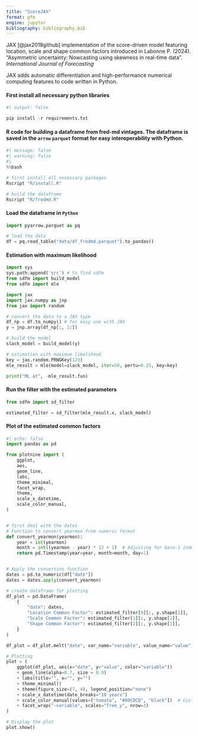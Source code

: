 ```yaml
---
title: "ScoreJAX"
format: gfm
engine: jupyter
bibliography: bibliography.bib
---
```


JAX [@jax2018github] implementation of the score-driven model featuring location, scale and shape common factors introduced in Labonne P. (2024). "Asymmetric uncertainty: Nowcasting using skewness in real-time data". *International Journal of Forecasting*

JAX adds automatic differentiation and high-performance numerical computing features to code written in Python.

#### First install all necessary python libraries
```python
#| output: false

pip install -r requirements.txt
```

#### R code for building a dataframe from fred-md vintages. The dataframe is saved in the `arrow` `parquet` format for easy interoperability with Python.
```python
#| message: false
#| warning: false
#| 
%%bash

# first install all necessary packages
Rscript "R/install.R"

# build the dataframe
Rscript "R/fredmd.R"
```

#### Load the dataframe in `Python`
```python
import pyarrow.parquet as pq

# load the data
df = pq.read_table("data/df_fredmd.parquet").to_pandas()
```

#### Estimation with maximum likelihood
```python
import sys
sys.path.append('src') # to find sdfm
from sdfm import build_model
from sdfm import mle

import jax
import jax.numpy as jnp
from jax import random

# convert the data to a JAX type
df_np = df.to_numpy() # for easy use with JAX
y = jnp.array(df_np[:, 1:])

# build the model
slack_model = build_model(y)

# estimation with maximum likelihood
key = jax.random.PRNGKey(123)
mle_result = mle(model=slack_model, iter=50, pertu=0.25, key=key)

print("ML at", -mle_result.fun)
```

#### Run the filter with the estimated parameters
```python
from sdfm import sd_filter

estimated_filter = sd_filter(mle_result.x, slack_model)
```

#### Plot of the estimated common factors
```python
#| echo: false
import pandas as pd

from plotnine import (
    ggplot,
    aes,
    geom_line,
    labs,
    theme_minimal,
    facet_wrap,
    theme,
    scale_x_datetime,
    scale_color_manual,
)


# first deal with the dates
# Function to convert yearmon from numeric format
def convert_yearmon(yearmon):
    year = int(yearmon)
    month = int((yearmon - year) * 12 + 1)  # Adjusting for base-1 index
    return pd.Timestamp(year=year, month=month, day=1)


# Apply the conversion function
dates = pd.to_numeric(df["date"])
dates = dates.apply(convert_yearmon)

# create dataframe for plotting
df_plot = pd.DataFrame(
    {
        "date": dates,
        "Location Common Factor": estimated_filter[0][:, y.shape[1]],
        "Scale Common Factor": estimated_filter[1][:, y.shape[1]],
        "Shape Common Factor": estimated_filter[2][:, y.shape[1]],
    }
)

df_plot = df_plot.melt("date", var_name="variable", value_name="value")

# Plotting
plot = (
    ggplot(df_plot, aes(x="date", y="value", color="variable"))
    + geom_line(alpha=0.7, size = 0.9)
    + labs(title="", x="", y="")
    + theme_minimal()
    + theme(figure_size=(7, 4), legend_position="none")
    + scale_x_datetime(date_breaks="10 years")
    + scale_color_manual(values=["tomato", "#00CDCD", "black"])  # Custom colors
    + facet_wrap("~variable", scales="free_y", nrow=3)
)

# Display the plot
plot.show()
```